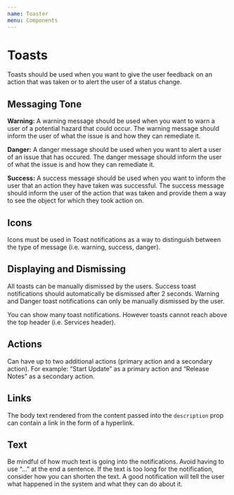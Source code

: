 ```yaml
---
name: Toaster
menu: Components
---
```


# Toasts

Toasts should be used when you want to give the user feedback on an action that was taken or to alert the user of a status change.

## Messaging Tone

**Warning:** A warning message should be used when you want to warn a user of a potential hazard that could occur. The warning message should inform the user of what the issue is and how they can remediate it.

**Danger:** A danger message should be used when you want to alert a user of an issue that has occured. The danger message should inform the user of what the issue is and how they can remediate it.

**Success:** A success message should be used when you want to inform the user that an action they have taken was successful. The success message should inform the user of the action that was taken and provide them a way to see the object for which they took action on.

## Icons

Icons must be used in Toast notifications as a way to distinguish between the type of message (i.e. warning, success, danger).

## Displaying and Dismissing

All toasts can be manually dismissed by the users. Success toast notifications should automatically be dismissed after 2 seconds. Warning and Danger toast notifications can only be manually dismissed by the user.

You can show many toast notifications. However toasts cannot reach above the top header (i.e. Services header).

## Actions

Can have up to two additional actions (primary action and a secondary action). For example: “Start Update” as a primary action and “Release Notes” as a secondary action.

## Links

The body text rendered from the content passed into the `description` prop can contain a link in the form of a hyperlink.

## Text

Be mindful of how much text is going into the notifications. Avoid having to use “...” at the end a sentence. If the text is too long for the notification, consider how you can shorten the text. A good notification will tell the user what happened in the system and what they can do about it.

